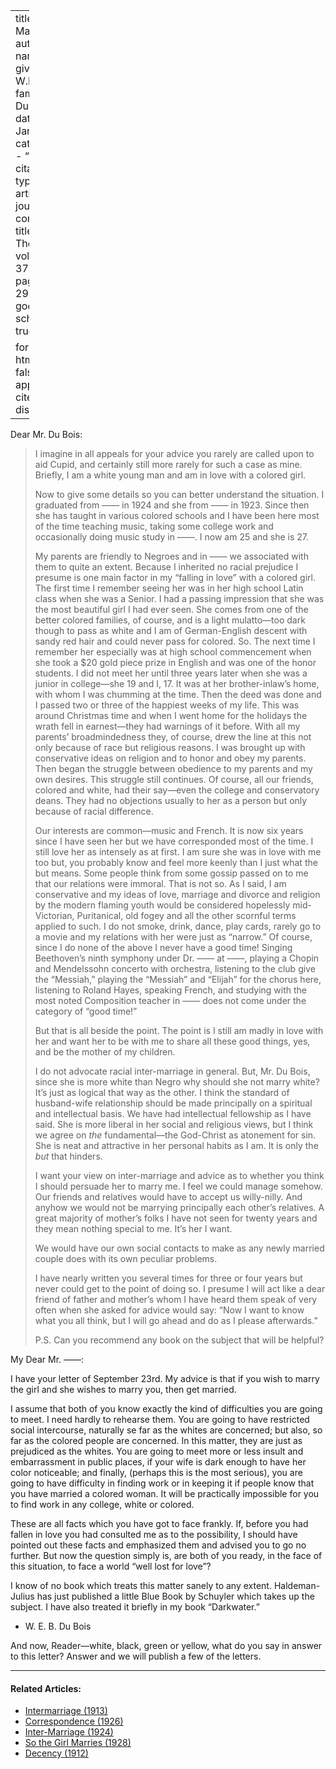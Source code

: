 
---
title: 'About Marrying'
author:
  - name:
      given: W.E.B.
      family: Du Bois
date: Jan. 1930
categories: 
  - ""
citation: 
  type: article-journal
  container-title: The Crisis
  volume: 37
  issue: 1
  page: 28-29
google-scholar: true

format:
  html:
    toc: false
    appendix-cite-as: display
---


Dear Mr. Du Bois:

> I imagine in all appeals for your advice you rarely are called upon to aid Cupid, and certainly still more rarely for such a case as mine. Briefly, I am a white young man and am in love with a colored girl. <p> Now to give some details so you can better understand the situation. I graduated from –––– in 1924 and she from –––– in 1923. Since then she has taught in various colored schools and I have been here most of the time teaching music, taking some college work and occasionally doing music study in ––––. I now am 25 and she is 27. <p> My parents are friendly to Negroes and in ––––  we associated with them to quite an extent. Because I inherited no racial prejudice I presume is one main factor in my "falling in love" with a colored girl. The first time I remember seeing her was in her high school Latin class when she was a Senior. I had a passing impression that she was the most beautiful girl I had ever seen. She comes from one of the better colored families, of course, and is a light mulatto---too dark though to pass as white and I am of German-English descent with sandy red hair and could never pass for colored. So. The next time I remember her especially was at high school commencement when she took a $20 gold piece prize in English and was one of the honor students. I did not meet her until three years later when she was a junior in college---she 19 and I, 17. It was at her brother-inlaw's home, with whom I was chumming at the time. Then the deed was done and I passed two or three of the happiest weeks of my life. This was around Christmas time and when I went home for the holidays the wrath fell in earnest---they had warnings of it before. With all my parents' broadmindedness they, of course, drew the line at this not only because of race but religious reasons. I was brought up with conservative ideas on religion and to honor and obey my parents. Then began the struggle between obedience to my parents and my own desires. This struggle still continues. Of course, all our friends, colored and white, had their say---even the college and conservatory deans. They had no objections usually to her as a person but only because of racial difference. <p> Our interests are common---music and French. It is now six years since I have seen her but we have corresponded most of the time. I still love her as intensely as at first. I am sure she was in love with me too but, you probably know and feel more keenly than I just what the but means. Some people think from some gossip passed on to me that our relations were immoral. That is not so. As I said, I am conservative and my ideas of love, marriage and divorce and religion by the modern flaming youth would be considered hopelessly mid-Victorian, Puritanical, old fogey and all the other scornful terms applied to such. I do not smoke, drink, dance, play cards, rarely go to a movie and my relations with her were just as "narrow." Of course, since I do none of the above I never have a good time! Singing Beethoven's ninth symphony under Dr. ––––  at ––––, playing a Chopin and Mendelssohn concerto with orchestra, listening to the club give the "Messiah," playing the "Messiah" and "Elijah" for the chorus here, listening to Roland Hayes, speaking French, and studying with the most noted Composition teacher in –––– does not come under the category of "good time!"  <p> But that is all beside the point. The point is I still am madly in love with her and want her to be with me to share all these good things, yes, and be the mother of my children. <p> I do not advocate racial inter-marriage in general. But, Mr. Du Bois, since she is more white than Negro why should she not marry white? It's just as logical that way as the other. I think the standard of husband-wife relationship should be made principally on a spiritual and intellectual basis. We have had intellectual fellowship as I have said. She is more liberal in her social and religious views, but I think we agree on *the* fundamental---the God-Christ as atonement for sin. She is neat and attractive in her personal habits as I am. It is only the *but* that hinders. <p> I want your view on inter-marriage and advice as to whether you think I should persuade her to marry me. I feel we could manage somehow. Our friends and relatives would have to accept us willy-nilly. And anyhow we would not be marrying principally each other's relatives. A great majority of mother's folks I have not seen for twenty years and they mean nothing special to me. It's her I want.
<p> We would have our own social contacts to make as any newly married couple does with its own peculiar problems.
<p> I have nearly written you several times for three or four years but never could get to the point of doing so. I presume I will act like a dear friend of father and mother's whom I have heard them speak of very often when she asked for advice would say: "Now I want to know what you all think, but I will go ahead and do as I please afterwards." <p> P.S. Can you recommend any book on the subject that will be helpful?

My Dear Mr. ––––:

I have your letter of September 23rd. My advice is that if you wish to marry the girl and she wishes to marry you, then get married.

I assume that both of you know exactly the kind of difficulties you are going to meet. I need hardly to rehearse them. You are going to have restricted social intercourse, naturally se far as the whites are concerned; but also, so far as the colored people are concerned. In this matter, they are just as prejudiced as the whites. You are going to meet more or less insult and embarrassment in public places, if your wife is dark enough to have her color noticeable; and finally, (perhaps this is the most serious), you are going to have difficulty in finding work or in keeping it if people know that you have married a colored woman. It will be practically impossible for you to find work in any college, white or colored.

These are all facts which you have got to face frankly. If, before you had fallen in love you had consulted me as to the possibility, I should have pointed out these facts and emphasized them and advised you to go no further. But now the question simply is, are both of you ready, in the face of this situation, to face a world "well lost for love"?



I know of no book which treats this matter sanely to any extent. Haldeman-Julius has just published a little Blue Book by Schuyler which takes up the subject. I have also treated it briefly in my book "Darkwater."

- W. E. B. Du Bois

And now, Reader---white, black, green or yellow, what do you say in answer to this letter? Answer and we will publish a few of the letters.

<!-- Similar articles start here -->

<hr>
#### Related Articles:

* [Intermarriage (1913)](/Volumes/05/04/intermarriage.html)
* [Correspondence (1926)](/Volumes/31/05/correspondence.html)
* [Inter-Marriage (1924)](/Volumes/29/06/inter-marriage.html)
* [So the Girl Marries (1928)](/Volumes/35/06/so_the_girl_marries.html)
* [Decency (1912)](/Volumes/04/02/decency.html)

<!-- Similar articles end here -->